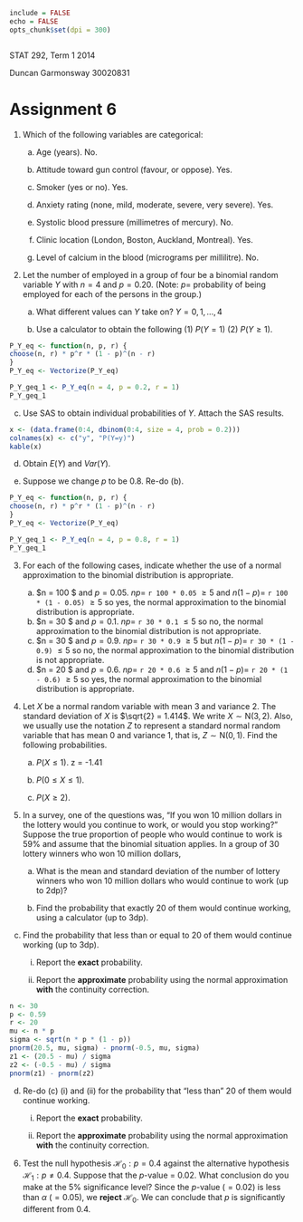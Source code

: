 ```r
include = FALSE
echo = FALSE
opts_chunk$set(dpi = 300)
```

```r
```

STAT 292, Term 1 2014

Duncan Garmonsway 30020831

# Assignment 6

1. Which of the following variables are categorical:

   a) Age (years).
   No.

   b) Attitude toward gun control (favour, or oppose).
   Yes.

   c) Smoker (yes or no).
   Yes.

   d) Anxiety rating (none, mild, moderate, severe, very severe).
   Yes.

   e) Systolic blood pressure (millimetres of mercury).
   No.

   f) Clinic location (London, Boston, Auckland, Montreal).
   Yes.

   g) Level of calcium in the blood (micrograms per millilitre).
   No.

2. Let the number of employed in a group of four be a binomial random variable $Y$ with $n = 4$ and $p = 0.20$.  (Note: $p =$ probability of being employed for each of the persons in the group.)

   a) What different values can $Y$ take on?
   $Y = 0, 1, ..., 4$

   b) Use a calculator to obtain the following (1) $P(Y = 1)$ (2) $P(Y \geq 1)$.

\begin{align}
n &= 4 \\
p &= 0.2 \\
r &= 1
\end{align}

\begin{align}
P(Y = 1) &= {n \choose r} p^r(1 - p)^{n - r} \\
&= {4 \choose 1} 0.2^1(1 - 0.2)^{4 - 1} \\
&= 4 \times 0.2 \times 0.8^3 \\
&= 0.8^4 \\
&= `r n = 4; p = 0.2; r = 1; choose(n, r) * p^r * (1 - p)^(n - r)`
\end{align}

\begin{align}
P(Y \geq 1) &= 1 - P(Y = 0) \\
r &= 0 \\
P(Y = 0) &= {n \choose r} p^r(1 - p)^{n - r} \\
&= {4 \choose 0} 0.2^0(1 - 0.2)^{4 - 0} \\
&= 1 \times 1 \times 0.8^4 \\
&= `r n = 4; p = 0.2; r = 0; x <- choose(n, r) * p^r * (1 - p)^(n - r); x` \\
P(Y \geq 1) &= 1 - P(Y = 0) \\
&= 1 - `r x` \\
&= `r 1 - x`
\end{align}

```r
P_Y_eq <- function(n, p, r) {
choose(n, r) * p^r * (1 - p)^(n - r)
}
P_Y_eq <- Vectorize(P_Y_eq)

P_Y_geq_1 <- P_Y_eq(n = 4, p = 0.2, r = 1)
P_Y_geq_1 
```

   c) Use SAS to obtain individual probabilities of $Y$.  Attach the SAS results.

```r
x <- (data.frame(0:4, dbinom(0:4, size = 4, prob = 0.2)))
colnames(x) <- c("y", "P(Y=y)")
kable(x)
```

   d) Obtain $E(Y)$ and $Var(Y)$.

\begin{align}
E(Y) &= np \\
&= 4 \times 0.2 \\
&= `r n * p`
\end{align}

\begin{align}
Var(Y) &= np(1 - p) \\
&= 4 \times 0.2 * (1 - 0.2) \\
&= 4 \times 0.2 * 0.8 \\
&= `r n * p * (1 - p)`
\end{align}

   e) Suppose we change $p$ to be $0.8$.  Re-do (b).

\begin{align}
n &= 4 \\
p &= 0.8 \\
r &= 1
\end{align}

\begin{align}
P(Y = 1) &= {n \choose r} p^r(1 - p)^{n - r} \\
&= {4 \choose 1} 0.8^1(1 - 0.8)^{4 - 1} \\
&= 4 \times 0.8 \times 0.2^3 \\
&= 4 \times 0.8 \times 0.2^3 \\
&= `r n = 4; p = 0.8; r = 1; choose(n, r) * p^r * (1 - p)^(n - r)`
\end{align}

\begin{align}
P(Y \geq 1) &= 1 - P(Y = 0) \\
r &= 0 \\
P(Y = 0) &= {n \choose r} p^r(1 - p)^{n - r} \\
&= {4 \choose 0} 0.8^0(1 - 0.8)^{4 - 0} \\
&= 1 \times 1\times 0.2^4 \\
&= `r n = 4; p = 0.8; r = 0; x <- choose(n, r) * p^r * (1 - p)^(n - r); x` \\
P(Y \geq 1) &= 1 - P(Y = 0) = 1 - `r x` = `r 1 - x`
\end{align}

```r
P_Y_eq <- function(n, p, r) {
choose(n, r) * p^r * (1 - p)^(n - r)
}
P_Y_eq <- Vectorize(P_Y_eq)

P_Y_geq_1 <- P_Y_eq(n = 4, p = 0.8, r = 1)
P_Y_geq_1 
```

3. For each of the following cases, indicate whether the use of a normal approximation to the binomial distribution is appropriate.

   a) $n = 100 $ and $p = 0.05$.  $np =$ `r 100 * 0.05` $\geq 5$ and $n(1 - p) =$ `r 100 * (1 - 0.05)` $\geq 5$ so yes, the normal approximation to the binomial distribution is appropriate.
   b) $n = 30 $ and $p = 0.1$.  $np =$ `r 30 * 0.1` $\leq 5$ so no, the normal approximation to the binomial distribution is not appropriate.
   c) $n = 30 $ and $p = 0.9$.  $np =$ `r 30 * 0.9` $\geq 5$ but $n(1 - p) =$ `r 30 * (1 - 0.9)` $\leq 5$ so no, the normal approximation to the binomial distribution is not appropriate.
   d) $n = 20 $ and $p = 0.6$.  $np =$ `r 20 * 0.6` $\geq 5$ and $n(1 - p) =$ `r 20 * (1 - 0.6)` $\geq 5$ so yes, the normal approximation to the binomial distribution is appropriate.

4. Let $X$ be a normal random variable with mean 3 and variance 2.  The standard deviation of $X$ is $\sqrt{2} = 1.414$.  We write $X \sim \mathrm{N}(3, 2)$.  Also, we usually use the notation $Z$ to represent a standard normal random variable that has mean 0 and variance 1, that is, $Z \sim \mathrm{N}(0, 1)$.  Find the following probabilities.

   a) $P\left(X \leq 1\right)$.
\begin{align}
P(X \leq 1) &= P\left(\frac{X - \mu}{\sigma} \leq \frac{1 - \mu}{\sigma}\right) \\
&= P\left(Z \leq \frac{1 - 3}{\sqrt{2}}\right) \\
&= P\left(Z \leq \frac{-2}{\sqrt{2}}\right) \\
&= P\left(Z \leq `r z <- -2 / sqrt(2); z`\right)
\end{align}
\text{From the standard normal tables using } z = -1.41
\begin{align}
P\left(Z \leq -1.41\right) &= 1 - \left(0.5 + P\left(0 \leq Z \leq 1.41\right)\right) \\
&= 1 - \left(0.5 + 0.4207\right) \\
&= `r pz <- 1 - (0.5 + 0.4207); pz`
\end{align}
\text{Or on the calculator}
\begin{align}
&= `r pnorm(1, 3, sqrt(2))`
\end{align}

   b) $P\left(0 \leq X \leq 1\right)$.
\begin{align}
P\left(0 \leq X \leq 1\right) &= P\left(X \leq 1\right) - P\left(X \leq 0\right) \\
&= P\left(\frac{X - \mu}{\sigma} \leq \frac{1 - \mu}{\sigma}\right) - P\left(\frac{X - \mu}{\sigma} \leq \frac{0 - \mu}{\sigma}\right) \\
&= P\left(Z \leq \frac{1 - \mu}{\sigma}\right) - P\left(Z \leq \frac{0 - \mu}{\sigma}\right) \\
&= P\left(Z \leq \frac{1 - 3}{\sqrt{2}}\right) - P\left(Z \leq \frac{0 - 3}{\sqrt{2}}\right) \\
&= P\left(Z \leq \frac{-2}{\sqrt{2}}\right) - P\left(Z \leq \frac{-3}{\sqrt{2}}\right) \\
&= P\left(Z \leq `r z2 <- -2 / sqrt(2); z2`\right) - P\left(Z \leq `r z1 = -3 / sqrt(2); z1`\right) \\
\end{align}
\begin{align}
\text{From the standard normal tables using } z_1 = -1.41 \text{ and } z_2 = -2.12
\end{align}
\begin{align}
P\left(Z \leq -1.41\right) &= `r pz` \text{ (using the result from (a) above)}\\
P\left(Z \leq -2.12\right) &= 1 - \left(0.5 + P\left(0 \leq Z \leq 2.12\right)\right) \\
&= 1 - \left(0.5 + 0.4830\right) \\
&= `r pz2 <- 1 - (0.5 + 0.4830); pz2` \\
`r pz` - `r pz2` &= `r pz - pz2`
\end{align}
\text{Or on the calculator}
\begin{align}
&= `r pnorm(1, 3, sqrt(2)) - pnorm(0, 3, sqrt(2))`
\end{align}

   c) $P\left(X \geq 2\right)$.
\begin{align}
P(X \geq 2) &= P\left(\frac{X - \mu}{\sigma} \geq \frac{2 - \mu}{\sigma}\right) \\
&= P\left(Z \geq \frac{2 - 3}{\sqrt{2}}\right) \\
&= P\left(Z \geq \frac{-1}{\sqrt{2}}\right) \\
&= P\left(Z \geq `r z <- -1 / sqrt(2); z`\right)
\end{align}
\begin{align}
\text{From the standard normal tables using } z = -0.71
\end{align}
\begin{align}
P\left(Z \leq -0.71\right) &= 0.5 + P\left(0 \leq Z \leq 0.71\right) \\
&= 0.5 + 0.2611 \\
&= `r pz <- 0.5 + 0.2611; pz`
\end{align}
\text{Or on the calculator}
\begin{align}
&= `r 1 - pnorm(2, 3, sqrt(2))`
\end{align}

5. In a survey, one of the questions was, "If you won 10 million dollars in the lottery would you continue to work, or would you stop working?"  Suppose the true proportion of people who would continue to work is 59% and assume that the binomial situation applies.  In a group of 30 lottery winners who won 10 million dollars,

   a) What is the mean and standard deviation of the number of lottery winners who won 10 million dollars who would continue to work (up to 2dp)?
\begin{align}
n &= 30 \\
p &= 0.59 \\
\mu &= E(Y) \\
&= np \\
&= 30 \times 0.59 \\
&= `r xmean <- 30 * 0.59; sprintf("%.2f", xmean)` \\
\sigma &= \sqrt{Var(Y)} \\
&= \sqrt{np(1 - p)} \\
&= \sqrt{30 \times 0.59 \times (1 - 0.59)} \\
&= \sqrt{30 \times 0.59 \times (`r 1 - 0.59`)} \\
&= \sqrt{`r xmean * (1 - 0.59)`} \\
&= `r xsd <- sqrt(xmean * (1 - 0.59)); sprintf("%.2f", xsd)`
\end{align}

   b) Find the probability that exactly 20 of them would continue working, using a calculator (up to 3dp).

\begin{align}
P(Y \leq 30) = `r sprintf("%.3f", dbinom(20, 30, 0.59))`
\end{align}

   c) Find the probability that less than or equal to 20 of them would continue working (up to 3dp).

      i) Report the **exact** probability.
\begin{align}
P(Y \leq 20) = `r sprintf("%.3f", sum(dbinom(1:20, 30, 0.59)))`
\end{align}

      ii) Report the **approximate** probability using the normal approximation **with** the continuity correction.
\begin{align}
P(Y \leq 20) &\approx P(-0.5 \leq Y \leq 20.5) \\
&= `r sprintf("%.3f", pnorm(20.5, xmean, xsd) - pnorm(-0.5, xmean, xsd))`
\end{align}

```r
n <- 30
p <- 0.59
r <- 20
mu <- n * p
sigma <- sqrt(n * p * (1 - p))
pnorm(20.5, mu, sigma) - pnorm(-0.5, mu, sigma)
z1 <- (20.5 - mu) / sigma
z2 <- (-0.5 - mu) / sigma
pnorm(z1) - pnorm(z2)
```

   d) Re-do (c) (i) and (ii) for the probability that "less than" 20 of them would continue working.

      i) Report the **exact** probability.
\begin{align}
P(Y < 20) = `r sprintf("%.3f", sum(dbinom(1:19, 30, 0.59)))`
\end{align}

      ii) Report the **approximate** probability using the normal approximation **with** the continuity correction.
\begin{align}
P(Y < 20) &\approx P(0.5 < Y < 19.5) \\
&= `r sprintf("%.3f", pnorm(19.5, xmean, xsd) - pnorm(-0.5, xmean, xsd))`
\end{align}

6. Test the null hypothesis $\mathcal{H}_0: p = 0.4$ against the alternative hypothesis $\mathcal{H}_1: p \neq 0.4$.  Suppose that the $p$-value = 0.02.  What conclusion do you make at the 5% significance level? \newline\newline
Since the $p$-value ($= 0.02$) is less than $\alpha$ ($= 0.05$), we **reject** $\mathcal{H}_0$.  We can conclude that $p$ is significantly different from 0.4.
